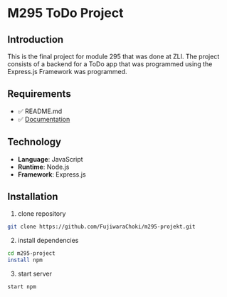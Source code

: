 # M295 ToDo Project

## Introduction

This is the final project for module 295 that was done at ZLI.
The project consists of a backend for a ToDo app that was programmed using the Express.js
Framework was programmed.

## Requirements

- ✅ README.md
- ✅ [Documentation](https://m295.samihindi.com)

## Technology

- **Language**: JavaScript
- **Runtime**: Node.js
- **Framework**: Express.js

## Installation

1. clone repository
```bash copy
git clone https://github.com/FujiwaraChoki/m295-projekt.git
```
2. install dependencies
```bash copy
cd m295-project
install npm
```
3. start server
```bash copy
start npm
```
